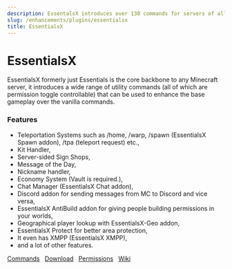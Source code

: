 ```yaml
---
description: EssentalsX introduces over 130 commands for servers of all sizes which will enhance the gameplay with QoL features for all.
slug: /enhancements/plugins/essentialsx
title: EssentialsX
---
```


# EssentialsX

EssentialsX formerly just Essentials is the core backbone to any Minecraft server, it introduces a wide range of utility commands (all of which are permission toggle controllable) that can be used to enhance the base gameplay over the vanilla commands.

### Features
* Teleportation Systems such as /home, /warp, /spawn (EssentialsX Spawn addon), /tpa (teleport request) etc.,
* Kit Handler,
* Server-sided Sign Shops,
* Message of the Day,
* Nickname handler,
* Economy System (Vault is required.),
* Chat Manager (EssentialsX Chat addon),
* Discord addon for sending messages from MC to Discord and vice versa,
* EssentialsX AntiBuild addon for giving people building permissions in your worlds,
* Geographical player lookup with EssentialsX-Geo addon,
* EssentialsX Protect for better area protection,
* It even has XMPP (EssentialsX XMPP),
* and a lot of other features.

<div>
<a class="button button--outline button--primary" href="https://essinfo.xeya.me/commands.html">Commands</a> &nbsp;
<a class="button button--outline button--primary" href="https://essentialsx.net/downloads.html">Download</a> &nbsp;
<a class="button button--outline button--primary" href="https://essinfo.xeya.me/permissions.html">Permissions</a> &nbsp;
<a class="button button--outline button--primary" href="https://essentialsx.net/wiki/Home.html">Wiki</a> &nbsp;
</div>